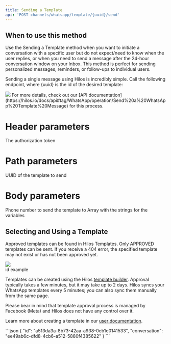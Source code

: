 ```yaml
---
title: Sending a Template
api: 'POST channels/whatsapp/template/{uuid}/send'
---
```


## When to use this method

Use the Sending a Template method when you want to initiate a conversation with a specific user but do not expect/need to know when the user replies, or when you need to send a message after the 24-hour conversation window on your Inbox. This method is perfect for sending personalized messages, reminders, or follow-ups to individual users.

Sending a single message using Hilos is incredibly simple. Call the following endpoint, where {uuid} is the id of the desired template:

<Frame>
  <img src='https://hilos-media.s3.us-east-2.amazonaws.com/documentation/devdocs/sending-messages/single-message/UUID.png' />
</Frame>

<Note>
  For more details, check out our [API documentation](https://hilos.io/docs/api#tag/WhatsApp/operation/Send%20a%20WhatsApp%20Template%20Message) for this process.
</Note>

# Header parameters
<ParamField header="Authorization" type="string" placeholder="Token <Your token>" required>The authorization token</ParamField>

# Path parameters
<ParamField path="uuid" type="string" placeholder="08a1372c-16ef-40c9-9979-45e4cfcb37d1" required>UUID of the template to send</ParamField>

# Body parameters
<ParamField body="phone" type="string" placeholder="+525543436565" required>Phone number to send the template to</ParamField>
<ParamField body="variables" type="Array of strings" placeholder="['variable1, variable2']">Array with the strings for the variables</ParamField>


## Selecting and Using a Template

Approved templates can be found in Hilos Templates. Only APPROVED templates can be sent. If you receive a 404 error, the specified template may not exist or has not been approved yet.

<Frame>
  <img src='https://hilos-media.s3.us-east-2.amazonaws.com/documentation/devdocs/sending-messages/single-message/approved.png' />
  <figcaption>id example</figcaption>
</Frame>

Templates can be created using the Hilos [template builder](https://app.hilos.io/template).
Approval typically takes a few minutes, but it may take up to 2 days. Hilos syncs your WhatsApp templates every 5 minutes; you can also sync them manually from the same page.

<Warning>
  Please bear in mind that template approval process is managed by Facebook (Meta) and Hilos does not have any control over it.
</Warning>

Learn more about creating a template in our [user documentation](/user/create-a-template).

<ResponseExample>
```json
{
  "id": "a513da3a-8b73-42aa-a938-0eb1e0141533",
  "conversation": "ee49ab6c-dfd8-4cb6-a512-5880f4385622"
}
```
</ResponseExample>